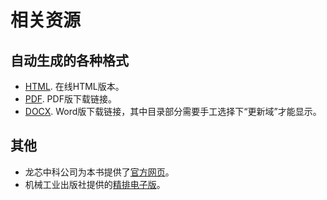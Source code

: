 # 相关资源 {-}
\markboth{相关资源}{相关资源}

## 自动生成的各种格式 {-}

* [HTML](https://foxsen.github.io/archbase). 在线HTML版本。
* [PDF](https://foxsen.github.io/archbase/bookdown.pdf). PDF版下载链接。
* [DOCX](https://foxsen.github.io/archbase/bookdown.docx). Word版下载链接，其中目录部分需要手工选择下“更新域”才能显示。

## 其他

* 龙芯中科公司为本书提供了[官方网页](https://www.loongson.cn/LoongsonLab/OpenAccessLibrary)。
* 机械工业出版社提供的[精排电子版](https://www.loongson.cn/pdf/computer.pdf)。
